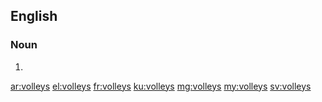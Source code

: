 ==English==

===Noun===
{{head|en|plural}}

# {{plural of|volley|lang=en}}

[[ar:volleys]]
[[el:volleys]]
[[fr:volleys]]
[[ku:volleys]]
[[mg:volleys]]
[[my:volleys]]
[[sv:volleys]]
